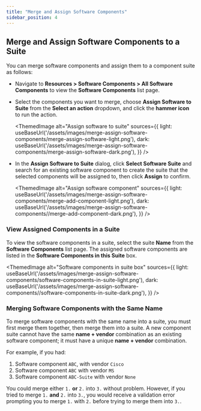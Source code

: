 ```yaml
---
title: "Merge and Assign Software Components"
sidebar_position: 4
---
```



## Merge and Assign Software Components to a Suite

You can merge software components and assign them to a component suite as follows:

- Navigate to **Resources > Software Components > All Software Components** to view the **Software Components** list page.
- Select the components you want to merge, choose **Assign Software to Suite** from the **Select an action** dropdown, and click the **hammer icon** to run the action.

  <ThemedImage
    alt="Assign software to suite"
    sources={{
      light: useBaseUrl('/assets/images/merge-assign-software-components/merge-assign-software-light.png'),
      dark: useBaseUrl('/assets/images/merge-assign-software-components/merge-assign-software-dark.png'),
    }}
  />

- In the **Assign Software to Suite** dialog, click **Select Software Suite** and search for an existing software component to create the suite that the selected components will be assigned to, then click **Assign** to confirm.

  <ThemedImage
    alt="Assign software component"
    sources={{
      light: useBaseUrl('/assets/images/merge-assign-software-components/merge-add-component-light.png'),
      dark: useBaseUrl('/assets/images/merge-assign-software-components//merge-add-component-dark.png'),
    }}
  />

### View Assigned Components in a Suite

To view the software components in a suite, select the suite **Name** from the **Software Components** list page. The assigned software components are listed in the **Software Components in this Suite** box.

  <ThemedImage
    alt="Software components in suite box"
    sources={{
      light: useBaseUrl('/assets/images/merge-assign-software-components/software-components-in-suite-light.png'),
      dark: useBaseUrl('/assets/images/merge-assign-software-components//software-components-in-suite-dark.png'),
    }}
  />

### Merging Software Components with the Same Name

To merge software components with the same name into a suite, you must first merge them together, then merge them into a suite. A new component suite cannot have the same **name + vendor** combination as an existing software component; it must have a unique **name + vendor** combination.

For example, if you had:

1. Software component `ABC`, with vendor `Cisco`
2. Software component `ABC` with vendor `MS`
3. Software component `ABC-Suite` with vendor `None`

You could merge either `1.` **or** `2.` into `3.` without problem. However, if you tried to merge `1.` **and** `2.` into `3.`, you would receive a validation error prompting you to merge `1.` with `2.` before trying to merge them into `3.`.
